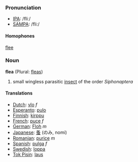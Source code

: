 === Pronunciation ===
*[[w:IPA|IPA]]: /fliː/
*[[w:SAMPA|SAMPA]]: /fli:/

==== Homophones ====
[[flee]]

=== Noun ===

'''flea''' (Plural: [[fleas]])

# small wingless parasitic [[insect]] of the order ''Siphonaptera''

==== Translations ====
*[[Dutch]]: [[vlo]] ''f''
*[[Esperanto]]: [[pulo]]
*[[Finnish]]: [[kirppu]]
*[[French]]: [[puce]] ''f''
*[[German]]: [[Floh]] ''m''
*[[Japanese]]: [[蚤]] (のみ, nomi)
*[[Romanian]]: [[purice]] ''m''
*[[Spanish]]: [[pulga]] ''f''
*[[Swedish]]: [[loppa]]
*[[Tok Pisin]]: [[laus]]